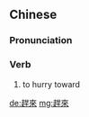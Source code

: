 {{also|赶来}}
==Chinese==
{{zh-forms|s=赶来}}

===Pronunciation===
{{zh-pron
|m=gǎnlái
|c=gon2 loi4
|h=pfs=kón-lòi
|mn=kóaⁿ-lâi
|cat=v
}}

===Verb===
{{zh-verb}}

# to hurry toward

[[de:趕來]]
[[mg:趕來]]